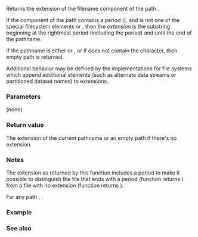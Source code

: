 {{cpp/experimental/fs/path/title|extension}}
{{cpp/experimental/fs/path/navbar}}
{{dcl begin}}
{{dcl|since=fs_ts|1=
path extension() const;
}}
{{dcl end}}

Returns the extension of the filename component of the path {{c|*this}}.

If the {{ltt|cpp/experimental/fs/path/filename|filename()}} component of the path contains a period ({{ttb|.}}), and is not one of the special filesystem elements {{spar|dot}} or {{spar|dot-dot}}, then the ''extension'' is the substring beginning at the rightmost period (including the period) and until the end of the pathname.

If the pathname is either {{tt|.}} or {{tt|..}}, or if {{ltt|cpp/experimental/fs/path/filename|filename()}} does not contain the {{tt|.}} character, then empty path is returned. 

Additional behavior may be defined by the implementations for file systems which append additional elements (such as alternate data streams or partitioned dataset names) to extensions.

===Parameters===
(none)

===Return value===
The extension of the current pathname or an empty path if there's no extension.

{{cpp/impldef exception}}

===Notes===
The extension as returned by this function includes a period to make it possible to distinguish the file that ends with a period (function returns {{c|"."}}) from a file with no extension (function returns {{c|""}}).

For any path {{tt|p}}, {{c|1=p.stem()+p.extension() == p.filename()}}.

===Example===
{{example 
|code=
#include &lt;experimental/filesystem&gt;
#include &lt;iostream&gt;
namespace fs = std::experimental::filesystem;

int main()
{
    std::cout &lt;&lt; fs::path("/foo/bar.txt").extension() &lt;&lt; '\n'
              &lt;&lt; fs::path("/foo/bar.").extension() &lt;&lt; '\n'
              &lt;&lt; fs::path("/foo/bar").extension() &lt;&lt; '\n'
              &lt;&lt; fs::path("/foo/bar.txt/bar.cc").extension() &lt;&lt; '\n'
              &lt;&lt; fs::path("/foo/bar.txt/bar.").extension() &lt;&lt; '\n'
              &lt;&lt; fs::path("/foo/bar.txt/bar").extension() &lt;&lt; '\n'
              &lt;&lt; fs::path("/foo/.").extension() &lt;&lt; '\n'
              &lt;&lt; fs::path("/foo/..").extension() &lt;&lt; '\n'
              &lt;&lt; fs::path("/foo/.hidden").extension() &lt;&lt; '\n';
}
|output=
".txt"
"."
""
".cc"
"."
""
""
""
".hidden"
}}

===See also===
{{dsc begin}}
{{dsc inc|cpp/experimental/fs/path/dsc filename}}
{{dsc inc|cpp/experimental/fs/path/dsc stem}}
{{dsc inc|cpp/experimental/fs/path/dsc replace_extension}}
{{dsc mem fun|cpp/experimental/fs/path/has_path|title=has_extension|checks if the corresponding path element is not empty}}
{{dsc end}}